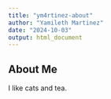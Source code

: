 ```yaml
---
title: "ym4rtinez-about"
author: "Yamileth Martinez"
date: "2024-10-03"
output: html_document
---
```


## About Me

I like cats and tea.